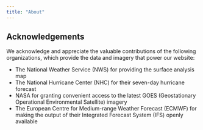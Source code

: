 ```yaml
---
title: "About"
---
```


## Acknowledgements

We acknowledge and appreciate the valuable contributions of the following organizations, which provide the data and imagery that power our website:

* The National Weather Service (NWS) for providing the surface analysis map
* The National Hurricane Center (NHC) for their seven-day hurricane forecast
* NASA for granting convenient access to the latest GOES (Geostationary Operational Environmental Satellite) imagery
* The European Centre for Medium-range Weather Forecast (ECMWF) for making the output of their Integrated Forecast System (IFS) openly available
